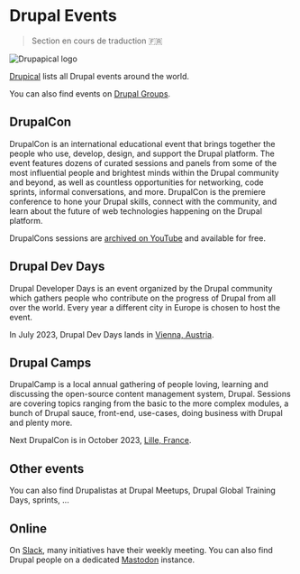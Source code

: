 # Drupal Events

> Section en cours de traduction 🇫🇷

![Drupapical logo](/assets/images/docs/drupical-map.png)

[Drupical](https://www.drupical.com/) lists all Drupal events around the world.

You can also find events on [Drupal Groups](https://groups.drupal.org/events).

## DrupalCon

DrupalCon is an international educational event that brings together the people who use, develop, design, and support the Drupal platform. The event features dozens of curated sessions and panels from some of the most influential people and brightest minds within the Drupal community and beyond, as well as countless opportunities for networking, code sprints, informal conversations, and more. DrupalCon is the premiere conference to hone your Drupal skills, connect with the community, and learn about the future of web technologies happening on the Drupal platform.

DrupalCons sessions are [archived on YouTube](https://www.youtube.com/user/DrupalAssociation/playlists) and available for free.

## Drupal Dev Days

Drupal Developer Days is an event organized by the Drupal community which gathers people who contribute
on the progress of Drupal from all over the world.
Every year a different city in Europe is chosen to host the event.

In July 2023, Drupal Dev Days lands in [Vienna, Austria](https://ddd23.drupalcamp.at/).

## Drupal Camps

DrupalCamp is a local annual gathering of people loving, learning and discussing the open-source
content management system, Drupal. 
Sessions are covering topics ranging from the basic to the more complex modules, 
a bunch of Drupal sauce, front-end, use-cases, doing business with Drupal and plenty more.

Next DrupalCon is in October 2023, [Lille, France](https://events.drupal.org/lille2023).

## Other events

You can also find Drupalistas at Drupal Meetups, Drupal Global Training Days, sprints, ...

## Online

On [Slack](https://www.drupal.org/slack), many initiatives have their weekly meeting. You can also find Drupal people on a 
dedicated [Mastodon](https://drupal.community) instance.
